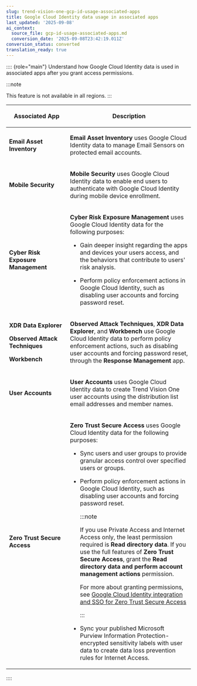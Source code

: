 ```yaml
---
slug: trend-vision-one-gcp-id-usage-associated-apps
title: Google Cloud Identity data usage in associated apps
last_updated: '2025-09-08'
ai_context:
  source_file: gcp-id-usage-associated-apps.md
  conversion_date: '2025-09-08T23:42:19.011Z'
conversion_status: converted
translation_ready: true
---
```


:::: {role="main"}
Understand how Google Cloud Identity data is used in associated apps after you grant access permissions.

:::note

This feature is not available in all regions.
:::

<table>
<colgroup>
<col style="width: 33%" />
<col style="width: 67%" />
</colgroup>
<thead>
<tr>
<th><p>Associated App</p></th>
<th><p>Description</p></th>
</tr>
</thead>
<tbody>
<tr>
<td><p><strong>Email Asset Inventory</strong></p></td>
<td><p><strong>Email Asset Inventory</strong> uses Google Cloud Identity data to manage Email Sensors on protected email accounts.</p></td>
</tr>
<tr>
<td><p><strong>Mobile Security</strong></p></td>
<td><p><strong>Mobile Security</strong> uses Google Cloud Identity data to enable end users to authenticate with Google Cloud Identity during mobile device enrollment.</p></td>
</tr>
<tr>
<td><p><strong>Cyber Risk Exposure Management</strong></p></td>
<td><p><strong>Cyber Risk Exposure Management</strong> uses Google Cloud Identity data for the following purposes:</p>
<ul>
<li><p>Gain deeper insight regarding the apps and devices your users access, and the behaviors that contribute to users' risk analysis.</p></li>
<li><p>Perform policy enforcement actions in Google Cloud Identity, such as disabling user accounts and forcing password reset.</p></li>
</ul></td>
</tr>
<tr>
<td><p><strong>XDR Data Explorer</strong></p>
<p><strong>Observed Attack Techniques</strong></p>
<p><strong>Workbench</strong></p></td>
<td><p><strong>Observed Attack Techniques</strong>, <strong>XDR Data Explorer</strong>, and <strong>Workbench</strong> use Google Cloud Identity data to perform policy enforcement actions, such as disabling user accounts and forcing password reset, through the <strong>Response Management</strong> app.</p></td>
</tr>
<tr>
<td><p><strong>User Accounts</strong></p></td>
<td><p><strong>User Accounts</strong> uses Google Cloud Identity data to create Trend Vision One user accounts using the distribution list email addresses and member names.</p></td>
</tr>
<tr>
<td><p><strong>Zero Trust Secure Access</strong></p></td>
<td><p><strong>Zero Trust Secure Access</strong> uses Google Cloud Identity data for the following purposes:</p>
<ul>
<li><p>Sync users and user groups to provide granular access control over specified users or groups.</p></li>
<li><p>Perform policy enforcement actions in Google Cloud Identity, such as disabling user accounts and forcing password reset.</p>


:::note

<p>If you use Private Access and Internet Access only, the least permission required is <strong>Read directory data</strong>. If you use the full features of <strong>Zero Trust Secure Access</strong>, grant the <strong>Read directory data and perform account management actions</strong> permission.</p>
<p>For more about granting permissions, see <a href="trend-vision-one-gcp-integrat-sso-ztsa">Google Cloud Identity integration and SSO for Zero Trust Secure Access</a></p>


:::

</li>
<li><p>Sync your published Microsoft Purview Information Protection-encrypted sensitivity labels with user data to create data loss prevention rules for Internet Access.</p></li>
</ul></td>
</tr>
</tbody>
</table>
::::
